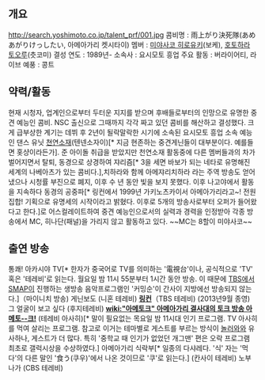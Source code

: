 == 개요 == 
http://search.yoshimoto.co.jp/talent_prf/001.jpg
콤비명 : 雨上がり決死隊(あめあがりけっしたい, 아메아가리 켓시타이)
멤버 : [[미야사코 히로유키]](보케), [[호토하라 토오루]](츳코미)
결성 연도 : 1989년-
소속사 : 요시모토 흥업
주요 활동 : 버라이어티, 라이브
예풍 : 콩트

== 약력/활동 ==
현재 시청자, 업계인으로부터 두터운 지지를 받으며 후배들로부터의 인망으로 유명한 중견 예능인 콤비. NSC 출신으로 그때까지 각각 짜고 있던 콤비를 해산하고 결성했다. 크게 급부상한 계기는 데뷔 후 2년이 될락말락한 시기에 소속된 요시모토 흥업 소속 예능인 댄스 유닛 [[쳔연소재]](텐넨소자이)[* 지금 현존하는 중견게닌들이 대부분이다. 예를들면 홋샹이라든가]. 준 아이돌 취급을 받았지만 천연소재 활동중에 다른 멤버들과의 차가 벌어지면서 탈퇴, 동경으로 상경하여 쟈리즘[* 3을 세면 바보가 되는 네타로 유명해진 세계의 나베아츠가 있는 콤비다.],치하라와 함께 아메쟈리치하라 라는 주역 방송도 얻어냈으나 시청률 부진으로 폐지, 이후 수 년 동안 빛을 보지 못했다. 이후 나고야에서 활동을 지속하다 동경의 공중파[* 링컨에서 1999년 가키노츠카이서 아메아가리라고~! 전원집합! 기획으로 유명세의 시작이라고 밝혔다. 이후로 5개의 방송사로부터 오퍼가 들어왔다고 한다.]로 어스컬레이트하여 중견 예능인으로서의 실력과 경력을 인정받아 각종 방송에서 MC, 히나단(패널)을 가리지 않고 활동하고 있다. ~~MC는 8할이 미야사코~~ 

== 출연 방송 == 

통쾌! 아카시야 TV[* 한자가 중국어로 TV를 의미하는 '電視台'이나, 공식적으로 'TV' 혹은 '테레비'로 읽는다. 월요일 밤 11시 55분부터 1시간 동안 방송. 이 때문에 [[TBS]]에서 [[SMAP]]이 진행하는 생방송 음악프로그램인 '커밍순'이 간사이 지방에선 방송되지 않는다.]（마이니치 방송)
게닌보도 (니혼 테레비)
'''[[링컨]]'''（TBS 테레비) (2013년9월 종영)
그 얼굴이 보고 싶다 (후지테레비)
'''[[wiki:"아메토크" 아메아가리 결사대의 토크 방송 아메토--크!]]''' (테레비 아사히)[* 말이 필요없는 목요일 밤 11시대 인기 프로그램. TV 아사히를 먹여 살리는 프로그램. 참고로 이거는 테마별로 게스트를 부르는 방식이 [[놀러와]]와 유사하나, 게스트가 더 많다. 특히 '중학교 때 인기가 없었던 개그맨' 편은 오락 프로그램 최초로 갤럭시상을 수상하였다.]
아메아가리 식락부[* 일종의 다샤레다. '식' 자는 '먹다'의 다른 말인 '食う(쿠우)'에서 나온 것이므로 '쿠'로 읽는다.] (칸사이 테레비)
노부나가 (CBS 테레비)
